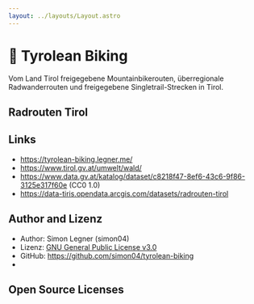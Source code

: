 ```yaml
---
layout: ../layouts/Layout.astro
---
```



# 🚴 Tyrolean Biking

Vom Land Tirol freigegebene Mountainbikerouten, überregionale Radwanderrouten und freigegebene Singletrail-Strecken in Tirol.

## Radrouten Tirol

<RouteTable />

## Links

- https://tyrolean-biking.legner.me/
- https://www.tirol.gv.at/umwelt/wald/
- https://www.data.gv.at/katalog/dataset/c8218f47-8ef6-43c6-9f86-3125e317f60e (CC0 1.0)
- https://data-tiris.opendata.arcgis.com/datasets/radrouten-tirol

## Author and Lizenz

- Author: Simon Legner (simon04)
- Lizenz: [GNU General Public License v3.0](https://www.gnu.org/licenses/gpl.html)
- GitHub: https://github.com/simon04/tyrolean-biking
- <Version />

## Open Source Licenses

<OpenSourceLicences />
